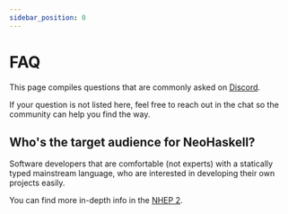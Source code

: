 ```yaml
---
sidebar_position: 0
---
```


# FAQ

This page compiles questions that are commonly asked on [Discord](https://discord.com/invite/wDj3UYzec8).

If your question is not listed here, feel free to reach out in the chat so
the community can help you find the way.

## Who's the target audience for NeoHaskell?

Software developers that are comfortable (not experts) with a statically typed mainstream
language, who are interested in developing their own projects easily.

You can find more in-depth info in the [NHEP 2](/blog/0002-project-target).
